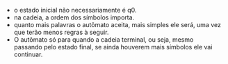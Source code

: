 






-   o estado inicial não necessariamente é q0.
-   na cadeia, a ordem dos símbolos importa.
-   quanto mais palavras o autômato aceita, mais simples ele será, uma
    vez que terão menos regras à seguir.
-   O autômato só para quando a cadeia terminal, ou seja, mesmo passando
    pelo estado final, se ainda houverem mais símbolos ele vai
    continuar.


